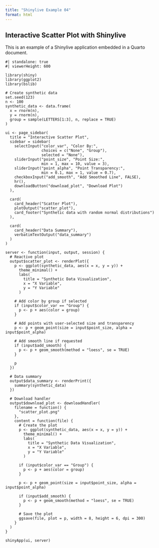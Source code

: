 ```yaml
---
title: "Shinylive Example 04"
format: html
---
```


## Interactive Scatter Plot with Shinylive

This is an example of a Shinylive application embedded in a Quarto document.

```shinylive-r
#| standalone: true
#| viewerHeight: 600

library(shiny)
library(ggplot2)
library(bslib)

# Create synthetic data
set.seed(123)
n <- 100
synthetic_data <- data.frame(
  x = rnorm(n),
  y = rnorm(n),
  group = sample(LETTERS[1:3], n, replace = TRUE)
)

ui <- page_sidebar(
  title = "Interactive Scatter Plot",
  sidebar = sidebar(
    selectInput("color_var", "Color By:", 
                choices = c("None", "Group"), 
                selected = "None"),
    sliderInput("point_size", "Point Size:",
                min = 1, max = 10, value = 3),
    sliderInput("point_alpha", "Point Transparency:",
                min = 0.1, max = 1, value = 0.7),
    checkboxInput("add_smooth", "Add Smoothed Line", FALSE),
    hr(),
    downloadButton("download_plot", "Download Plot")
  ),
  
  card(
    card_header("Scatter Plot"),
    plotOutput("scatter_plot"),
    card_footer("Synthetic data with random normal distributions")
  ),
  
  card(
    card_header("Data Summary"),
    verbatimTextOutput("data_summary")
  )
)

server <- function(input, output, session) {
  # Reactive plot
  output$scatter_plot <- renderPlot({
    p <- ggplot(synthetic_data, aes(x = x, y = y)) +
      theme_minimal() +
      labs(
        title = "Synthetic Data Visualization",
        x = "X Variable",
        y = "Y Variable"
      )
    
    # Add color by group if selected
    if (input$color_var == "Group") {
      p <- p + aes(color = group)
    }
    
    # Add points with user-selected size and transparency
    p <- p + geom_point(size = input$point_size, alpha = input$point_alpha)
    
    # Add smooth line if requested
    if (input$add_smooth) {
      p <- p + geom_smooth(method = "loess", se = TRUE)
    }
    
    p
  })
  
  # Data summary
  output$data_summary <- renderPrint({
    summary(synthetic_data)
  })
  
  # Download handler
  output$download_plot <- downloadHandler(
    filename = function() {
      "scatter_plot.png"
    },
    content = function(file) {
      # Create the plot
      p <- ggplot(synthetic_data, aes(x = x, y = y)) +
        theme_minimal() +
        labs(
          title = "Synthetic Data Visualization",
          x = "X Variable",
          y = "Y Variable"
        )
      
      if (input$color_var == "Group") {
        p <- p + aes(color = group)
      }
      
      p <- p + geom_point(size = input$point_size, alpha = input$point_alpha)
      
      if (input$add_smooth) {
        p <- p + geom_smooth(method = "loess", se = TRUE)
      }
      
      # Save the plot
      ggsave(file, plot = p, width = 8, height = 6, dpi = 300)
    }
  )
}

shinyApp(ui, server)
```

